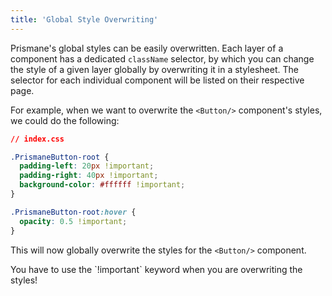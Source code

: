 ---
title: 'Global Style Overwriting'
---

Prismane's global styles can be easily overwritten. Each layer of a component has a dedicated `className` selector, by which you can change the style of a given layer globally by overwriting it in a stylesheet. The selector for each individual component will be listed on their respective page.

For example, when we want to overwrite the `<Button/>` component's styles, we could do the following:

```css
// index.css

.PrismaneButton-root {
  padding-left: 20px !important;
  padding-right: 40px !important;
  background-color: #ffffff !important;
}

.PrismaneButton-root:hover {
  opacity: 0.5 !important;
}
```

This will now globally overwrite the styles for the `<Button/>` component.

<Warning>
  You have to use the `!important` keyword when you are overwriting the styles!
</Warning>
